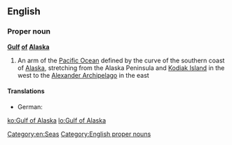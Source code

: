 ==English==
{{wikipedia}}

===Proper noun===
'''[[gulf|Gulf]] [[of]] [[Alaska]]'''

# An arm of the [[Pacific Ocean]] defined by the curve of the southern coast of [[Alaska]], stretching from the Alaska Peninsula and [[Kodiak Island]] in the west to the [[Alexander Archipelago]] in the east

====Translations====
* German: {{t-|de|Golf von Alaska|m}}
[[Category:en:Seas]]
[[Category:English proper nouns]]

[[ko:Gulf of Alaska]]
[[lo:Gulf of Alaska]]